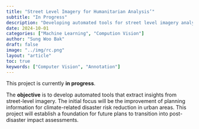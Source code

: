 ```yaml
---
title: "Street Level Imagery for Humanitarian Analysis’"
subtitle: "In Progress"
description: "Developing automated tools for street level imagery analysis"
date: 2024-10-01
categories: ["Machine Learning", "Compution Vision"]
author: "Sung Woo Bak"
draft: false
image: "../img/rc.png"
layout: "article"
toc: true
keywords: ["Computer Vision", "Annotation"]
---
```


This project is currently **in progress**.

The **objective** is to develop automated tools that extract insights from street-level imagery. The initial focus will be the improvement of planning information for climate-related disaster risk reduction in urban areas. This project will establish a foundation for future plans to transition into post-disaster impact assessments.